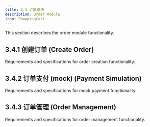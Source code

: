 ```yaml
---
title: 3.3 订单模块
description: Order Module
icon: ShoppingCart
---
```


This section describes the order module functionality.

## 3.4.1 创建订单 (Create Order)

Requirements and specifications for order creation functionality.

## 3.4.2 订单支付 (mock) (Payment Simulation)

Requirements and specifications for mock payment functionality.

## 3.4.3 订单管理 (Order Management)

Requirements and specifications for order management functionality.
